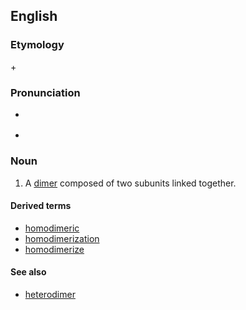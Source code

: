 ==English==
===Etymology===

{{en-term|homo-}} + {{en-term|dimer}}

===Pronunciation===
*{{IPA|hoʊmoʊˈdaɪmɚ}} {{qualifier|US}}
*{{rhymes|aɪmə(r)}}

===Noun===
{{en-noun}}

# {{chemistry}} A [[dimer]] composed of two subunits linked together.

====Derived terms====
*[[homodimeric]]
*[[homodimerization]]
*[[homodimerize]]

====See also====
*[[heterodimer]]